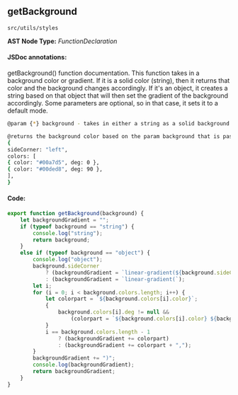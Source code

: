 
<Meta title="src/utils/styles" />

## getBackground
`src/utils/styles`

**AST Node Type:** *FunctionDeclaration*

#### JSDoc annotations:

getBackground() function documentation.
This function takes in a background color or gradient. If it is a solid color (string), then it returns that color and the background changes accordingly.
If it's an object, it creates a string based on that object that will then set the gradient of the background accordingly.
Some parameters are optional, so in that case, it sets it to a default mode.

```bash
@param {*} background - takes in either a string as a solid background or object holding an array of colors as a gradient background.

@returns the background color based on the param background that is passed in.
{
sideCorner: "left",
colors: [
{ color: "#00a7d5", deg: 0 },
{ color: "#00ded8", deg: 90 },
],
}
```

#### Code:

```ts
export function getBackground(background) {
    let backgroundGradient = "";
    if (typeof background == "string") {
        console.log("string");
        return background;
    }
    else if (typeof background == "object") {
        console.log("object");
        background.sideCorner
            ? (backgroundGradient = `linear-gradient(${background.sideCorner},`)
            : (backgroundGradient = `linear-gradient(`);
        let i;
        for (i = 0; i < background.colors.length; i++) {
            let colorpart = `${background.colors[i].color}`;
            {
                background.colors[i].deg != null &&
                    (colorpart = `${background.colors[i].color} ${background.colors[i].deg}`);
            }
            i == background.colors.length - 1
                ? (backgroundGradient += colorpart)
                : (backgroundGradient += colorpart + ",");
        }
        backgroundGradient += ")";
        console.log(backgroundGradient);
        return backgroundGradient;
    }
}

```

